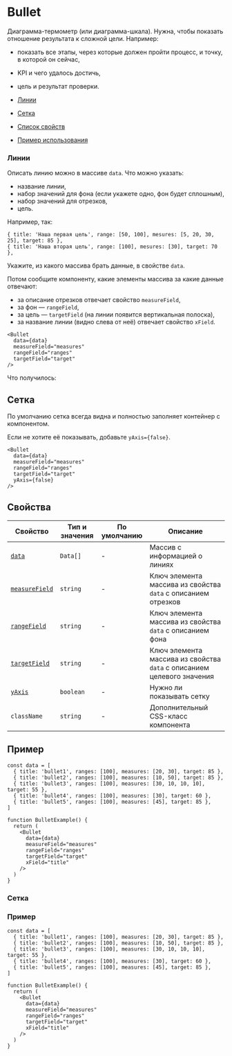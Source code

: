 

# Bullet

<RemadeInfo commponentName="Bullet" apiUrl="https://g2plot.antv.vision/en/docs/api/plots/bullet" />

Диаграмма-термометр (или диаграмма-шкала). Нужна, чтобы показать отношение результата к сложной цели. Например:
- показать все этапы, через которые должен пройти процесс, и точку, в которой он сейчас,
- KPI и чего удалось достичь,
- цель и результат проверки.

- [Линии](#линии)
- [Сетка](#сетка)
- [Список свойств](#свойства)
- [Пример использования](#пример)

### Линии

Описать линию можно в массиве `data`. Что можно указать:
- название линии,
- набор значений для фона (если укажете одно, фон будет сплошным),
- набор значений для отрезков,
- цель.

Например, так:

```tsx
{ title: 'Наша первая цель', range: [50, 100], mesures: [5, 20, 30, 25], target: 85 },
{ title: 'Наша вторая цель', range: [100], mesures: [30], target: 70 },
```
Укажите, из какого массива брать данные, в свойстве `data`.

Потом сообщите компоненту, какие элементы массива за какие данные отвечают:
- за описание отрезков отвечает свойство `measureField`,
- за фон — `rangeField`,
- за цель — `targetField` (на линии появится вертикальная полоска),
- за название линии (видно слева от неё) отвечает свойство `xField`.

```tsx
<Bullet
  data={data}
  measureField="measures"
  rangeField="ranges"
  targetField="target"
/>
```

Что получилось:

<BulletExampleSingle />

## Сетка

По умолчанию сетка всегда видна и полностью заполняет контейнер с компонентом.

Если не хотите её показывать, добавьте `yAxis={false}`.


<BulletExampleNoAxys />

```tsx
<Bullet
  data={data}
  measureField="measures"
  rangeField="ranges"
  targetField="target"
  yAxis={false}
/>
```

## Свойства

| Свойство | Тип и значения | По умолчанию | Описание |
| -------- | -------------- | ------------ | -------- |
| [`data`](#линии)  | `Data[]`   | -            | Массив с информацией о линиях  |
| [`measureField`](#линии)  | `string`       | -            | Ключ элемента массива из свойства `data` с описанием отрезков         |
| [`rangeField`](#линии)  | `string`       | -            |  Ключ элемента массива из свойства `data` с описанием фона        |
| [`targetField`](#линии)  | `string`       | -            |  Ключ элемента массива из свойства `data` с описанием целевого значения       |
| [`yAxis`](#сетка)       | `boolean`       | -            | Нужно ли показывать сетку         |
| `className`       | `string`       | -            | Дополнительный CSS-класс компонента         |

## Пример

```tsx
const data = [
  { title: 'bullet1', ranges: [100], measures: [20, 30], target: 85 },
  { title: 'bullet2', ranges: [100], measures: [10, 50], target: 85 },
  { title: 'bullet3', ranges: [100], measures: [30, 10, 10, 10], target: 55 },
  { title: 'bullet4', ranges: [100], measures: [30], target: 60 },
  { title: 'bullet5', ranges: [100], measures: [45], target: 85 },
]

function BulletExample() {
  return (
    <Bullet
      data={data}
      measureField="measures"
      rangeField="ranges"
      targetField="target"
      xField="title"
    />
  )
}
```



### Сетка




### Пример

```tsx
const data = [
  { title: 'bullet1', ranges: [100], measures: [20, 30], target: 85 },
  { title: 'bullet2', ranges: [100], measures: [10, 50], target: 85 },
  { title: 'bullet3', ranges: [100], measures: [30, 10, 10, 10], target: 55 },
  { title: 'bullet4', ranges: [100], measures: [30], target: 60 },
  { title: 'bullet5', ranges: [100], measures: [45], target: 85 },
]

function BulletExample() {
  return (
    <Bullet
      data={data}
      measureField="measures"
      rangeField="ranges"
      targetField="target"
      xField="title"
    />
  )
}
```

<BulletExample />
